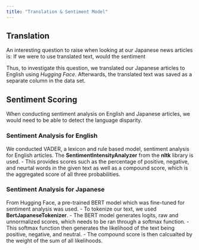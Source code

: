 ```yaml
---
title: "Translation & Sentiment Model"
---
```




## Translation 

An interesting question to raise when looking at our Japanese news articles is: If we were to use translated text, would the sentiment 

Thus, to investigate this question, we translated our Japanese articles to English using *Hugging Face*. Afterwards, the translated text was saved as a separate column in the data set. 


## Sentiment Scoring

When conducting sentiment analysis on English and Japanese articles, we would need to be able to detect the language disparity. 

### Sentiment Analysis for English 
We conducted VADER, a lexicon and rule based model, sentiment analysis for English articles. The **SentimentIntensityAnalyzer** from the **nltk** library is used. 
- This provides scores such as the percentage of positive, negative, and neurtal words in the given text as well as a compound score, which is the aggregated score of all three probabilities. 

### Sentiment Analysis for Japanese
From Hugging Face, a pre-trained BERT model which was fine-tuned for sentiment analysis was used.
- To tokenize our text, we used **BertJapaneseTokenizer**.
- The BERT model generates logits, raw and unnormalized scores, which needs to be ran through a softmax function. 
- This softmax function then generates the likelihood of the text being positive, negative, and neutral. 
- The compound score is then calcualted by the weight of the sum of all likelihoods.